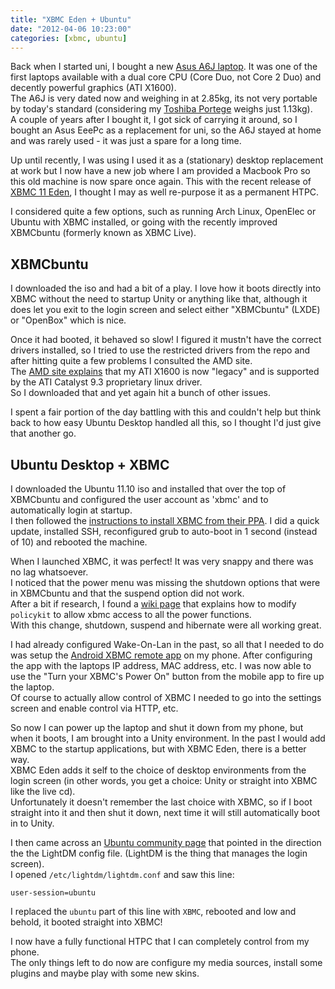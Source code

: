 ```yaml
---
title: "XBMC Eden + Ubuntu"
date: "2012-04-06 10:23:00"
categories: [xbmc, ubuntu]
---
```


Back when I started uni, I bought a new [Asus A6J laptop](http://www.notebookreview.com/default.asp?newsID=2886). It was one of the first laptops available with a dual core CPU (Core Duo, not Core 2 Duo) and decently powerful graphics (ATI X1600).  
The A6J is very dated now and weighing in at 2.85kg, its not very portable by today's standard (considering my [Toshiba Portege](/2011/12/toshiba-portege-z830.html) weighs just 1.13kg).  
A couple of years after I bought it, I got sick of carrying it around, so I bought an Asus EeePc as a replacement for uni, so the A6J stayed at home and was rarely used - it was just a spare for a long time.

Up until recently, I was using I used it as a (stationary) desktop replacement at work but I now have a new job where I am provided a Macbook Pro so this old machine is now spare once again. This with the recent release of [XBMC 11 Eden](http://xbmc.org/natethomas/2012/03/24/xbmc-11-0-eden/), I thought I may as well re-purpose it as a permanent HTPC.

I considered quite a few options, such as running Arch Linux, OpenElec or Ubuntu with XBMC installed, or going with the recently improved XBMCbuntu (formerly known as XBMC Live).

## XBMCbuntu

I downloaded the iso and had a bit of a play. I love how it boots directly into XBMC without the need to startup Unity or anything like that, although it does let you exit to the login screen and select either "XBMCbuntu" (LXDE) or "OpenBox" which is nice.

Once it had booted, it behaved so slow! I figured it mustn't have the correct drivers installed, so I tried to use the restricted drivers from the repo and after hitting quite a few problems I consulted the AMD site.  
The [AMD site explains](http://support.amd.com/us/gpudownload/linux/Legacy/Pages/radeon_linux.aspx?type=2.4.1&product=2.4.1.3.12&lang=English) that my ATI X1600 is now "legacy" and is supported by the ATI Catalyst 9.3 proprietary linux driver.  
So I downloaded that and yet again hit a bunch of other issues.

I spent a fair portion of the day battling with this and couldn't help but think back to how easy Ubuntu Desktop handled all this, so I thought I'd just give that another go.

## Ubuntu Desktop + XBMC

I downloaded the Ubuntu 11.10 iso and installed that over the top of XBMCbuntu and configured the user account as 'xbmc' and to automatically login at startup.  
I then followed the [instructions to install XBMC from their PPA](http://wiki.xbmc.org/index.php?title=Installing_XBMC_for_Linux). I did a quick update, installed SSH, reconfigured grub to auto-boot in 1 second (instead of 10) and rebooted the machine.

When I launched XBMC, it was perfect! It was very snappy and there was no lag whatsoever.  
I noticed that the power menu was missing the shutdown options that were in XBMCbuntu and that the suspend option did not work.  
After a bit if research, I found a [wiki page](http://wiki.xbmc.org/index.php?title=HOW-TO:Suspend_and_wake_in_Ubuntu) that explains how to modify `policykit` to allow xbmc access to all the power functions.  
With this change, shutdown, suspend and hibernate were all working great.

I had already configured Wake-On-Lan in the past, so all that I needed to do was setup the [Android XBMC remote app](https://play.google.com/store/apps/details?id=org.xbmc.android.remote&feature=search_result#?t=W251bGwsMSwxLDEsIm9yZy54Ym1jLmFuZHJvaWQucmVtb3RlIl0.) on my phone. After configuring the app with the laptops IP address, MAC address, etc. I was now able to use the "Turn your XBMC's Power On" button from the mobile app to fire up the laptop.  
Of course to actually allow control of XBMC I needed to go into the settings screen and enable control via HTTP, etc.

So now I can power up the laptop and shut it down from my phone, but when it boots, I am brought into a Unity environment. In the past I would add XBMC to the startup applications, but with XBMC Eden, there is a better way.  
XBMC Eden adds it self to the choice of desktop environments from the login screen (in other words, you get a choice: Unity or straight into XBMC like the live cd).  
Unfortunately it doesn't remember the last choice with XBMC, so if I boot straight into it and then shut it down, next time it will still automatically boot in to Unity.

I then came across an [Ubuntu community page](https://help.ubuntu.com/community/AutoLogin#For_Ubuntu_10.04_.28Lucid_Lynx.29) that pointed in the direction the the LightDM config file. (LightDM is the thing that manages the login screen).  
I opened `/etc/lightdm/lightdm.conf` and saw this line:

```
user-session=ubuntu
```

I replaced the `ubuntu` part of this line with `XBMC`, rebooted and low and behold, it booted straight into XBMC!

I now have a fully functional HTPC that I can completely control from my phone.  
The only things left to do now are configure my media sources, install some plugins and maybe play with some new skins.
